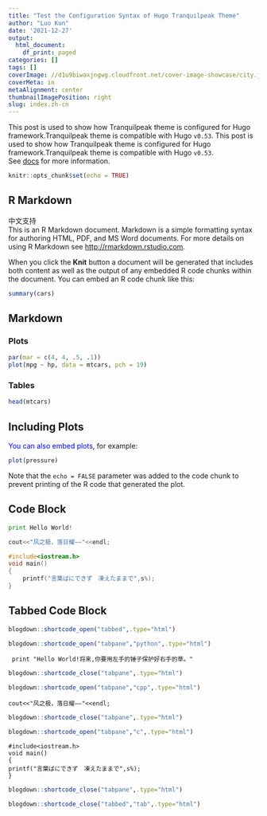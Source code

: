 ```yaml
---
title: "Test the Configuration Syntax of Hugo Tranquilpeak Theme"
author: "Luo Kun"
date: '2021-12-27'
output:
  html_document:
    df_print: paged
categories: []
tags: []
coverImage: //d1u9biwaxjngwg.cloudfront.net/cover-image-showcase/city.jpg
coverMeta: in
metaAlignment: center
thumbnailImagePosition: right
slug: index.zh-cn
---
```


This post is used to show how Tranquilpeak theme is configured for Hugo framework.Tranquilpeak theme is compatible with Hugo `v0.53`. 
<!--more--> 
This post is used to show how Tranquilpeak theme is configured for Hugo framework.Tranquilpeak theme is compatible with Hugo `v0.53`.  
See [docs](https://github.com/kakawait/hugo-tranquilpeak-theme/blob/master/docs/user.md#tags) for more information.


```r
knitr::opts_chunk$set(echo = TRUE)
```

## R Markdown

中文支持   
This is an R Markdown document. Markdown is a simple formatting syntax for authoring HTML, PDF, and MS Word documents. For more details on using R Markdown see <http://rmarkdown.rstudio.com>.

When you click the **Knit** button a document will be generated that includes both content as well as the output of any embedded R code chunks within the document. You can embed an R code chunk like this:

```r
summary(cars)
```
## Markdown {.tabset}
### Plots
```r
par(mar = c(4, 4, .5, .1))
plot(mpg ~ hp, data = mtcars, pch = 19)
```

### Tables
```r
head(mtcars)
```
## Including Plots

<font color = blue>You can also embed plots</font>, for example:

```r
plot(pressure)
```

Note that the `echo = FALSE` parameter was added to the code chunk to prevent printing of the R code that generated the plot.

## Code Block
```python
print Hello World!
```
```cpp
cout<<"风之极，落日耀——"<<endl;
```
```c
#include<iostream.h>
void main()
{ 
    printf("言葉ばにできず　凍えたままで",s%);
}
```

## Tabbed Code Block

```r
blogdown::shortcode_open("tabbed",.type="html")
```

```r
blogdown::shortcode_open("tabpane","python",.type="html")
```
     print "Hello World!将来,你要用左手的锤子保护好右手的草。"
```r
blogdown::shortcode_close("tabpane",.type="html")
```

```r
blogdown::shortcode_open("tabpane","cpp",.type="html")
```
    cout<<"风之极，落日耀——"<<endl;
```r
blogdown::shortcode_close("tabpane",.type="html")
```

```r
blogdown::shortcode_open("tabpane","c",.type="html")
```
    #include<iostream.h>
    void main()
    { 
    printf("言葉ばにできず　凍えたままで",s%);
    }
```r
blogdown::shortcode_close("tabpane",.type="html")
```

```r
blogdown::shortcode_close("tabbed","tab",.type="html")
```

